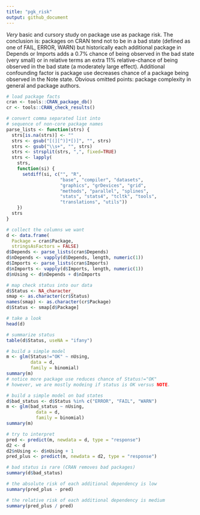 ```yaml
---
title: "pgk_risk"
output: github_document
---
```


*Very* basic and cursory study on package use as package risk.  The conclusion is: packages on CRAN tend not to be in a bad state (defined as one of FAIL, ERROR, WARN) but historically each additional package in Depends or Imports adds a 0.7% chance of being observed in the bad state (very small) or in relative terms an extra 11% relative-chance of being observed in the bad state (a moderately large effect). Additional confounding factor is package use decreases chance of a package being observed in the Note state.  Obvious omitted points: package complexity in general and package authors.

```r

# load package facts
cran <- tools::CRAN_package_db()
cr <- tools::CRAN_check_results()

# convert comma separated list into
# sequence of non-core package names
parse_lists <- function(strs) {
  strs[is.na(strs)] <- ""
  strs <- gsub("[(][^)]*[)]", "", strs)
  strs <- gsub("\\s+", "", strs)
  strs <- strsplit(strs, ",", fixed=TRUE)
  strs <- lapply(
    strs,
    function(si) {
      setdiff(si, c("", "R", 
                    "base", "compiler", "datasets", 
                    "graphics", "grDevices", "grid",
                    "methods", "parallel", "splines", 
                    "stats", "stats4", "tcltk", "tools",
                    "translations", "utils"))
    })
  strs
}

# collect the columns we want
d <- data.frame(
  Package = cran$Package,
  stringsAsFactors = FALSE)
d$Depends <- parse_lists(cran$Depends)
d$nDepends <- vapply(d$Depends, length, numeric(1))
d$Imports <- parse_lists(cran$Imports)
d$nImports <- vapply(d$Imports, length, numeric(1))
d$nUsing <- d$nDepends + d$nImports

# map check status into our data
d$Status <- NA_character_
smap <- as.character(cr$Status)
names(smap) <- as.character(cr$Package)
d$Status <- smap[d$Package]

# take a look
head(d)

# summarize status
table(d$Status, useNA = "ifany")

# build a simple model
m <- glm(Status!="OK" ~ nUsing,
         data = d,
         family = binomial)
summary(m)
# notice more package use reduces chance of Status!="OK"
# however, we are mostly modeing if status is OK versus NOTE.

# build a simple model on bad states
d$bad_status <- d$Status %in% c("ERROR", "FAIL", "WARN")
m <- glm(bad_status ~ nUsing,
           data = d,
           family = binomial)
summary(m)

# try to interpret
pred <- predict(m, newdata = d, type = "response")
d2 <- d
d2$nUsing <- d$nUsing + 1
pred_plus <- predict(m, newdata = d2, type = "response")

# bad status is rare (CRAN removes bad packages)
summary(d$bad_status)

# the absolute risk of each additional dependency is low
summary(pred_plus - pred)

# the relative risk of each additional dependency is medium
summary(pred_plus / pred)
```

